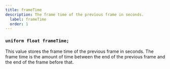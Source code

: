 ```yaml
---
title: frameTime
description: The frame time of the previous frame in seconds.
  label: frameTime
  order: 1
---
```


### `uniform float frameTime;`

This value stores the frame time of the previous frame in seconds. The frame time is the amount of time between the end of the previous frame and the end of the frame before that.